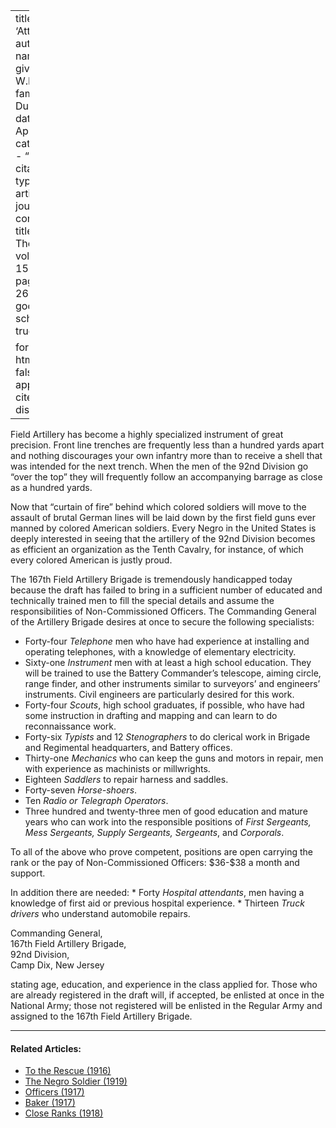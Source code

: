 
---
title: 'Attention'
author:
  - name:
      given: W.E.B.
      family: Du Bois
date: Apr. 1918
categories: 
  - ""
citation: 
  type: article-journal
  container-title: The Crisis
  volume: 15
  issue: 6
  page: 267-268
google-scholar: true

format:
  html:
    toc: false
    appendix-cite-as: display
---


Field Artillery has become a highly specialized instrument of great precision. Front line trenches are frequently less than a hundred yards apart and nothing discourages your own infantry more than to receive a shell that was intended for the next trench. When the men of the 92nd Division go "over the top" they will frequently follow an accompanying barrage as close as a hundred yards.

Now that "curtain of fire" behind which colored soldiers will move to the assault of brutal German lines will be laid down by the first field guns ever manned by colored American soldiers. Every Negro in the United States is deeply interested in seeing that the artillery of the 92nd Division becomes as efficient an organization as the Tenth Cavalry, for instance, of which every colored American is justly proud.

The 167th Field Artillery Brigade is tremendously handicapped today because the draft has failed to bring in a sufficient number of educated and technically trained men to fill the special details and assume the responsibilities of Non-Commissioned Officers. The Commanding General of the Artillery Brigade desires at once to secure the following specialists:

* Forty-four *Telephone* men who have had experience at installing and operating telephones, with a knowledge of elementary electricity.
* Sixty-one *Instrument* men with at least a high school education. They will be trained to use the Battery Commander's telescope, aiming circle, range finder, and other instruments similar to surveyors' and engineers' instruments. Civil engineers are particularly desired for this work.
* Forty-four *Scouts*, high school graduates, if possible, who have had some instruction in drafting and mapping and can learn to do reconnaissance work.
* Forty-six *Typists* and 12 *Stenographers* to do clerical work in Brigade and Regimental headquarters, and Battery offices.
* Thirty-one *Mechanics* who can keep the guns and motors in repair, men with experience as machinists or millwrights.
* Eighteen *Saddlers* to repair harness and saddles.
* Forty-seven *Horse-shoers*.
* Ten *Radio or Telegraph Operators*.
* Three hundred and twenty-three men of good education and mature years who can work into the responsible positions of *First Sergeants, Mess Sergeants, Supply Sergeants, Sergeants*, and *Corporals*.

To all of the above who prove competent, positions are open carrying the rank or the pay of Non-Commissioned Officers: $36-$38 a month and support.

In addition there are needed:
* Forty *Hospital attendants*, men having a knowledge of first aid or previous hospital experience.
* Thirteen *Truck drivers* who understand automobile repairs.

Commanding General,    
167th Field Artillery Brigade,    
92nd Division,    
Camp Dix, New Jersey    

stating age, education, and experience in the class applied for. Those who are already registered in the draft will, if accepted, be enlisted at once in the National Army; those not registered will be enlisted in the Regular Army and assigned to the 167th Field Artillery Brigade.

<!-- Similar articles start here -->

<hr>
#### Related Articles:

* [To the Rescue (1916)](/Volumes/12/01/rescue.html)
* [The Negro Soldier (1919)](/Volumes/19/02/negro_soldier.html)
* [Officers (1917)](/Volumes/14/02/officers.html)
* [Baker (1917)](/Volumes/15/02/baker.html)
* [Close Ranks (1918)](/Volumes/16/03/close_ranks.html)

<!-- Similar articles end here -->